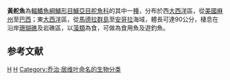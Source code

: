 {{Speciesbox 
| taxon = Kyphosus incisor
| status = NE
| status_system = IUCN3.1
| authority = [[Cuvier|Cuvier]], 1831
| synonyms = *''Pimelepterus flavolineatus''<br /><small>Poey, 1866</small>
*''Pimelepterus incisor''<br /><small>Cuvier, 1831</small>
}}
'''黃舵魚'''為[[輻鰭魚綱|輻鰭魚綱]][[鱸形目|鱸形目]][[鱸亞目|鱸亞目]][[舵魚科|舵魚科]]的其中一[[種|種]]，分布於西[[大西洋|大西洋]]區，從[[美國|美國]][[麻薩諸塞州|麻州]]至[[巴西|巴西]]；東[[大西洋|大西洋]]區，從[[馬德拉群島|馬德拉群島]]至[[安哥拉|安哥拉]]海域，體長可達90公分，棲息在沿岸[[珊瑚礁|珊瑚礁]]及岩礁區，以[[藻類|藻類]]為食，可做為食用魚及遊釣魚。

== 参考文献 ==
{{reflist}}

{{Taxonbar}}

[[Category:食用魚|H]]
[[Category:舵魚屬|H]]
[[Category:乔治·居维叶命名的生物分类|Category:乔治·居维叶命名的生物分类]]